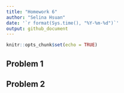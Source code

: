 ```yaml
---
title: "Homework 6"
author: "Selina Hsuan"
date: '`r format(Sys.time(), "%Y-%m-%d")`'
output: github_document
---
```


```r
knitr::opts_chunk$set(echo = TRUE)
```

## Problem 1



## Problem 2
